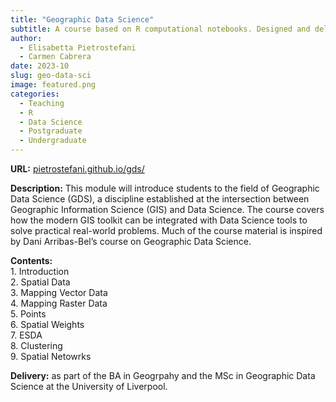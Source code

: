 ```yaml
---
title: "Geographic Data Science"
subtitle: A course based on R computational notebooks. Designed and delivered by Dr. Elisabetta Pietrostefani and Dr. Carmen Cabrera.
author: 
  - Elisabetta Pietrostefani
  - Carmen Cabrera
date: 2023-10
slug: geo-data-sci
image: featured.png
categories:
  - Teaching
  - R
  - Data Science
  - Postgraduate
  - Undergraduate
---
```


**URL:** [pietrostefani.github.io/gds/](https://pietrostefani.github.io/gds/)

**Description:** This module will introduce students to the field of Geographic Data Science (GDS), a discipline established at the intersection between Geographic Information Science (GIS) and Data Science. The course covers how the modern GIS toolkit can be integrated with Data Science tools to solve practical real-world problems. Much of the course material is inspired by Dani Arribas-Bel’s course on Geographic Data Science.

**Contents:**<br>
1. Introduction<br>
2. Spatial Data<br>
3. Mapping Vector Data<br>
4. Mapping Raster Data<br>
5. Points<br>
6. Spatial Weights<br>
7. ESDA<br>
8. Clustering<br>
9. Spatial Netowrks<br>

**Delivery:** as part of the BA in Geogrpahy and the MSc in Geographic Data Science at the University of Liverpool.
